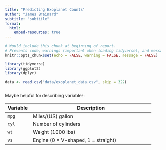 ```yaml
---
title: "Predicting Exoplanet Counts"
author: "James Brainard"
subtitle: "subtitle"
format: 
  html:
    embed-resources: true
---
```


```r
# Would include this chunk at beginning of report.
# Prevents code, warnings (important when loading tidyverse), and messages from outputting
knitr::opts_chunk$set(echo = FALSE, warning = FALSE, message = FALSE)
```

```r
library(tidyverse)
library(ggplot2)
library(dplyr)
```


```r
data <- read.csv("data/exoplanet_data.csv", skip = 322)
```

```r

```

Maybe helpful for describing variables:

+---------------+-----------------------------------------------------------------------------+
| Variable      | Description                                                                 |
+===============+=============================================================================+
| `mpg`         | Miles/(US) gallon                                                           |
+---------------+-----------------------------------------------------------------------------+
| `cyl`         | Number of cylinders                                                         |
+---------------+-----------------------------------------------------------------------------+
| `wt`          | Weight (1000 lbs)                                                           |
+---------------+-----------------------------------------------------------------------------+
| `vs`          | Engine (0 = V-shaped, 1 = straight)                                         |
+---------------+-----------------------------------------------------------------------------+